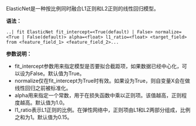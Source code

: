 ElasticNet是一种按比例同时融合L1正则和L2正则的线性回归模型。

**语法：**
```
..| fit ElasticNet fit_intercept=<True(default) | False> normalize=<True | False(default)> alpha=<float> l1_ratio=<float> <target_field> from <feature_field_1> <feature_field_2>... 

```

**参数说明：**

- fit_intercept参数用来指定模型是否要拟合截距项，如果数据已经中心化，可以设为False。默认值为True。
- normalize仅在fit_intercept为True时有效。如果设为True，则自变量X会在做线性回归之前被标准化。
- alpha用来指定一个常数，用于在损失函数中乘以正则项。该值越高，正则程度越高。默认值为1.0。
- l1_ratio表示L1正则的比例。在弹性网络中，正则项由L1和L2两部分组成，比例之和为1。默认值为0.15。
